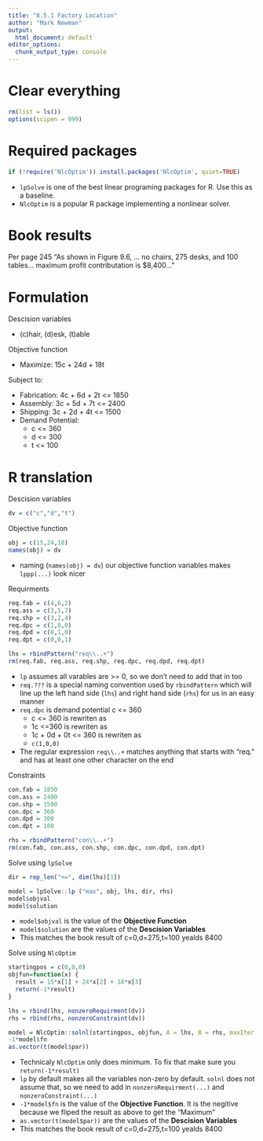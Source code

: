 ```yaml
---
title: "8.5.1 Factory Location"
author: "Mark Newman"
output:
  html_document: default
editor_options: 
  chunk_output_type: console
---
```


# Clear everything
```r
rm(list = ls())
options(scipen = 999)
```

# Required packages
```r
if (!require('NlcOptim')) install.packages('NlcOptim', quiet=TRUE)
```

* `lpSolve` is one of the best linear programing packages for R. Use this as a baseline.
* `NlcOptim` is a popular R package implementing a nonlinear solver.

# Book results

Per page 245 "As shown in Figure 9.6, ... no chairs, 275 desks, and 100 tables... maximum profit contributation is $8,400..."


# Formulation

Descision variables

* (c)hair, (d)esk, (t)able

Objective function

* Maximize: 15c + 24d + 18t
  
Subject to:

* Fabrication: 4c + 6d + 2t <= 1850
* Assembly: 3c + 5d + 7t <= 2400
* Shipping: 3c + 2d + 4t <= 1500
* Demand Potential:
    * c <= 360
    * d <= 300
    * t <= 100

# R translation

Descision variables
```r
dv = c("c","d","t")
```

Objective function
```r
obj = c(15,24,18)
names(obj) = dv
```

* naming (`names(obj) = dv`) our objective function variables makes `lppp(...)` look nicer

Requirments
```r
req.fab = c(4,6,2)
req.ass = c(3,5,7)
req.shp = c(3,2,4)
req.dpc = c(1,0,0)
req.dpd = c(0,1,0)
req.dpt = c(0,0,1)

lhs = rbindPattern("req\\..+")
rm(req.fab, req.ass, req.shp, req.dpc, req.dpd, req.dpt)
```

* `lp` assumes all varables are >= 0, so we don't need to add that in too
* `req.???` is a special naming convention used by `rbindPattern` which will line up the left hand side (`lhs`) and right hand side (`rhs`) for us in an easy manner
* `req.dpc` is demand potential c <= 360
    * c <= 360 is rewriten as
    * 1c <=360 is rewriten as
    * 1c + 0d + 0t <= 360 is rewriten as
    * `c(1,0,0)`
* The regular expression `req\\..+` matches anything that starts with "req." and has at least one other character on the end

Constraints
```r
con.fab = 1850
con.ass = 2400
con.shp = 1500
con.dpc = 360
con.dpd = 300
con.dpt = 100

rhs = rbindPattern("con\\..+")
rm(con.fab, con.ass, con.shp, con.dpc, con.dpd, con.dpt)
```

Solve using `lpSolve`
```r
dir = rep_len("<=", dim(lhs)[1])

model = lpSolve::lp ("max", obj, lhs, dir, rhs)
model$objval
model$solution
```

* `model$objval` is the value of the __Objective Function__
* `model$solution` are the values of the __Descision Variables__
* This matches the book result of c=0,d=275,t=100 yealds 8400

Solve using `NlcOptim`
```r
startingpos = c(0,0,0)
objfun=function(x) {
  result = 15*x[1] + 24*x[2] + 18*x[3]
  return(-1*result)
}

lhs = rbind(lhs, nonzeroRequirment(dv))
rhs = rbind(rhs, nonzeroConstraint(dv))

model = NlcOptim::solnl(startingpos, objfun, A = lhs, B = rhs, maxIter = 4000)
-1*model$fn
as.vector(t(model$par))
```

* Technicaly `NlcOptim` only does minimum. To fix that make sure you `return(-1*result)`
* `lp` by default makes all the variables non-zero by default. `solnl` does not assume that, so we need to add in `nonzeroRequirment(...)` and `nonzeroConstraint(...)`
* `-1*model$fn` is the value of the __Objective Function__. It is the negitive because we fliped the result as above to get the "Maximum"
* `as.vector(t(model$par))` are the values of the __Descision Variables__
* This matches the book result of c=0,d=275,t=100 yealds 8400
